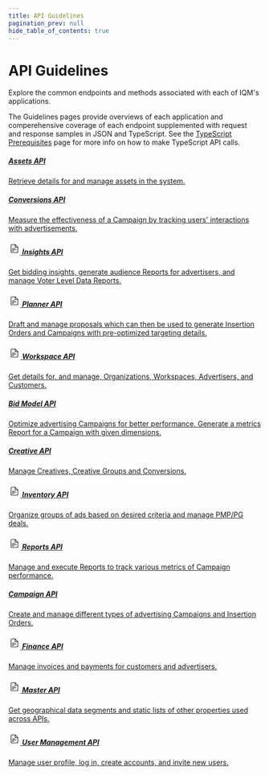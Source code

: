```yaml
---
title: API Guidelines
pagination_prev: null
hide_table_of_contents: true
---
```



# API Guidelines

Explore the common endpoints and methods associated with each of IQM's applications.

The Guidelines pages provide overviews of each application and comperehensive coverage of each endpoint supplemented with request and response samples in JSON and TypeScript. See the [TypeScript Prerequisites](/Getting%20Started/Typescript-Prerequisites.mdx) page for more info on how to make TypeScript API calls.

<Columns>
<Column>
  <a class='card' href="Assets-API-Guidelines">
  <Card className='indexCards'>
    <CardHeader>
      <h5><Doc /> Assets API</h5>
    </CardHeader>
    <CardBody>
      Retrieve details for and manage assets in the system.
    </CardBody>
  </Card>
  </a>
  <p /><a class='card' href="Conversion-API-Guidelines">
  <Card className='indexCards'>
    <CardHeader>
      <h5><Doc /> Conversions API</h5>
    </CardHeader>
    <CardBody>
      Measure the effectiveness of a Campaign by tracking users' interactions with advertisements.
    </CardBody>
  </Card>
  </a>
      <p /><a class='card' href="Insights-API-Guidelines">
        <Card className='indexCards'>
          <CardHeader>
            <h5><svg xmlns="http://www.w3.org/2000/svg" width="1.5rem" height="1.5rem" viewBox="0 0 21 21"><g fill="none" fill-rule="evenodd" stroke="currentColor" stroke-linecap="round" stroke-linejoin="round"><path d="M16.5 15.5v-7l-5-5h-5a2 2 0 0 0-2 2v10a2 2 0 0 0 2 2h8a2 2 0 0 0 2-2m-10-5h5m-5 2h7m-7 2h3" /><path d="M11.5 3.5v3a2 2 0 0 0 2 2h3" /></g></svg> Insights API</h5>
          </CardHeader>
          <CardBody>
            Get bidding insights, generate audience Reports for advertisers, and manage Voter Level Data Reports.
          </CardBody>
        </Card>
      </a>
      <p /><a class='card' href="Planner-API-Guidelines">
            <Card className='indexCards'>
              <CardHeader>
                <h5><svg xmlns="http://www.w3.org/2000/svg" width="1.5rem" height="1.5rem" viewBox="0 0 21 21"><g fill="none" fill-rule="evenodd" stroke="currentColor" stroke-linecap="round" stroke-linejoin="round"><path d="M16.5 15.5v-7l-5-5h-5a2 2 0 0 0-2 2v10a2 2 0 0 0 2 2h8a2 2 0 0 0 2-2m-10-5h5m-5 2h7m-7 2h3" /><path d="M11.5 3.5v3a2 2 0 0 0 2 2h3" /></g></svg> Planner API</h5>
              </CardHeader>
              <CardBody>
                Draft and manage proposals which can then be used to generate Insertion Orders and Campaigns with pre-optimized targeting details. 
              </CardBody>
            </Card>
          </a>
          <p /><a class='card' href="Workspace-Guidelines">
  <Card className='indexCards'>
    <CardHeader>
      <h5><svg xmlns="http://www.w3.org/2000/svg" width="1.5rem" height="1.5rem" viewBox="0 0 21 21"><g fill="none" fill-rule="evenodd" stroke="currentColor" stroke-linecap="round" stroke-linejoin="round"><path d="M16.5 15.5v-7l-5-5h-5a2 2 0 0 0-2 2v10a2 2 0 0 0 2 2h8a2 2 0 0 0 2-2m-10-5h5m-5 2h7m-7 2h3" /><path d="M11.5 3.5v3a2 2 0 0 0 2 2h3" /></g></svg> Workspace API</h5>
            </CardHeader>
            <CardBody>
              Get details for, and manage, Organizations, Workspaces, Advertisers, and Customers.
            </CardBody>
          </Card>
        </a>
</Column>
<Column>
    <a class='card' href="Bid-Model-API-Guidelines">
    <Card className='indexCards'>
    <CardHeader>
      <h5><Doc /> Bid Model API</h5>
    </CardHeader>
    <CardBody>
      Optimize advertising Campaigns for better performance. Generate a metrics Report for a Campaign with given dimensions.
    </CardBody>
  </Card>
  </a>
  <p /><a class='card' href="Creative-API-Guidelines">
  <Card className='indexCards'>
    <CardHeader>
      <h5><Doc /> Creative API</h5>
    </CardHeader>
    <CardBody>
      Manage Creatives, Creative Groups and Conversions.
    </CardBody>
  </Card>
  </a>
  <p /><a class='card' href="Inventory-API-Guide">
    <Card className='indexCards'>
      <CardHeader>
        <h5><svg xmlns="http://www.w3.org/2000/svg" width="1.5rem" height="1.5rem" viewBox="0 0 21 21"><g fill="none" fill-rule="evenodd" stroke="currentColor" stroke-linecap="round" stroke-linejoin="round"><path d="M16.5 15.5v-7l-5-5h-5a2 2 0 0 0-2 2v10a2 2 0 0 0 2 2h8a2 2 0 0 0 2-2m-10-5h5m-5 2h7m-7 2h3" /><path d="M11.5 3.5v3a2 2 0 0 0 2 2h3" /></g></svg> Inventory API</h5>
      </CardHeader>
      <CardBody>
        Organize groups of ads based on desired criteria and manage PMP/PG deals.
      </CardBody>
    </Card>
  </a>
 <p /><a class='card' href="Reports-API-Guidelines">
      <Card className='indexCards'>
        <CardHeader>
          <h5><svg xmlns="http://www.w3.org/2000/svg" width="1.5rem" height="1.5rem" viewBox="0 0 21 21"><g fill="none" fill-rule="evenodd" stroke="currentColor" stroke-linecap="round" stroke-linejoin="round"><path d="M16.5 15.5v-7l-5-5h-5a2 2 0 0 0-2 2v10a2 2 0 0 0 2 2h8a2 2 0 0 0 2-2m-10-5h5m-5 2h7m-7 2h3" /><path d="M11.5 3.5v3a2 2 0 0 0 2 2h3" /></g></svg> Reports API</h5>
        </CardHeader>
        <CardBody>
          Manage and execute Reports to track various metrics of Campaign performance.
        </CardBody>
      </Card>
    </a>
</Column>
<Column>
    <a class='card' href="Campaign-API-Guidelines">
    <Card className='indexCards'>
    <CardHeader className='cardHeader'>
      <h5><Doc /> Campaign API</h5>
    </CardHeader>
    <CardBody>
      Create and manage different types of advertising Campaigns and Insertion Orders. 
    </CardBody>
  </Card>
  </a>
    <p /><a class='card' href="Finance-Guidelines">
      <Card className='indexCards'>
        <CardHeader>
          <h5><svg xmlns="http://www.w3.org/2000/svg" width="1.5rem" height="1.5rem" viewBox="0 0 21 21"><g fill="none" fill-rule="evenodd" stroke="currentColor" stroke-linecap="round" stroke-linejoin="round"><path d="M16.5 15.5v-7l-5-5h-5a2 2 0 0 0-2 2v10a2 2 0 0 0 2 2h8a2 2 0 0 0 2-2m-10-5h5m-5 2h7m-7 2h3" /><path d="M11.5 3.5v3a2 2 0 0 0 2 2h3" /></g></svg> Finance API</h5>
        </CardHeader>
        <CardBody>
          Manage invoices and payments for customers and advertisers.
        </CardBody>
      </Card>
    </a>
    <p /><a class='card' href="Master-API-Guidelines">
      <Card className='indexCards'>
        <CardHeader>
          <h5><svg xmlns="http://www.w3.org/2000/svg" width="1.5rem" height="1.5rem" viewBox="0 0 21 21"><g fill="none" fill-rule="evenodd" stroke="currentColor" stroke-linecap="round" stroke-linejoin="round"><path d="M16.5 15.5v-7l-5-5h-5a2 2 0 0 0-2 2v10a2 2 0 0 0 2 2h8a2 2 0 0 0 2-2m-10-5h5m-5 2h7m-7 2h3" /><path d="M11.5 3.5v3a2 2 0 0 0 2 2h3" /></g></svg> Master API</h5>
        </CardHeader>
        <CardBody>
          Get geographical data segments and static lists of other properties used across APIs.
        </CardBody>
      </Card>
    </a>
    <p /><a class='card' href="User-Profile-Guidelines">
      <Card className='indexCards'>
        <CardHeader>
          <h5><svg xmlns="http://www.w3.org/2000/svg" width="1.5rem" height="1.5rem" viewBox="0 0 21 21"><g fill="none" fill-rule="evenodd" stroke="currentColor" stroke-linecap="round" stroke-linejoin="round"><path d="M16.5 15.5v-7l-5-5h-5a2 2 0 0 0-2 2v10a2 2 0 0 0 2 2h8a2 2 0 0 0 2-2m-10-5h5m-5 2h7m-7 2h3" /><path d="M11.5 3.5v3a2 2 0 0 0 2 2h3" /></g></svg> User Management API</h5>
        </CardHeader>
        <CardBody>
          Manage user profile, log in, create accounts, and invite new users.
        </CardBody>
      </Card>
    </a>
</Column>
</Columns>